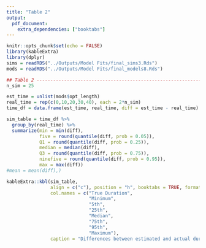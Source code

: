 ```yaml
---
title: "Table 2"
output: 
  pdf_document:
    extra_dependencies: ["booktabs"]
---
```


```r
knitr::opts_chunk$set(echo = FALSE)
library(kableExtra)
library(dplyr)
sims = readRDS("../Outputs/Model Fits/final_sims3.Rds")
mods = readRDS("../Outputs/Model Fits/final_models8.Rds")
```

```r
## Table 2 --------------------------------------------------------------------
n_sim = 25

est_time = unlist(mods$opt_length)
real_time = rep(c(0,10,20,30,40), each = 2*n_sim)
time_df = data.frame(est_time, real_time, diff = est_time - real_time)

sim_table = time_df %>% 
  group_by(real_time) %>% 
  summarize(min = min(diff),
            five = round(quantile(diff, prob = 0.05)),
            Q1 = round(quantile(diff, prob = 0.25)),
            median = median(diff),
            Q3 = round(quantile(diff, prob = 0.75)),
            ninefive = round(quantile(diff, prob = 0.95)),
            max = max(diff))
#mean = mean(diff),)

kableExtra::kbl(sim_table,
                align = c("c"), position = "h", booktabs = TRUE, format = "latex", label = "sim_duration",
                col.names = c("True Duration",
                              "Minimum",
                              "5th",
                              "25th",
                              "Median",
                              "75th",
                              "95th",
                              "Maximum"),
                caption = "Differences between estimated and actual durations from simulations")
```

